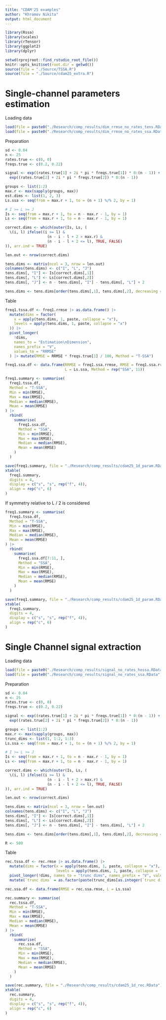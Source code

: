 ```yaml
---
title: "CDAM'25 examples"
author: "Khromov Nikita"
output: html_document
---
```


```r
library(Rssa)
library(scales)
library(rTensor)
library(ggplot2)
library(dplyr)

setwd(rprojroot::find_rstudio_root_file())
knitr::opts_knit$set(root.dir = getwd())
source(file = "./Source/TSSA.R")
source(file = "./Source/cdam25_extra.R")
```

# Single-channel parameters estimation

Loading data
```r
load(file = paste0("./Research/comp_results/dim_rrmse_no_rates_tens.RData"))
load(file = paste0("./Research/comp_results/dim_rrmse_no_rates_ssa.RData"))
```

Preparation
```r
sd <- 0.04
n <- 25
rates.true <- c(0, 0)
freqs.true <- c(0.2, 0.22)

signal <- exp((rates.true[1] + 2i * pi * freqs.true[1]) * 0:(n - 1)) +
  exp((rates.true[2] + 2i * pi * freqs.true[2]) * 0:(n - 1))

groups <- list(1:2)
max.r <- max(sapply(groups, max))
est.dims <- list(1, 2, 3)
Ls.ssa <- seq(from = max.r + 1, to = (n + 1) %/% 2, by = 1)

# I >= L >= J
Is <- seq(from = max.r + 1, to = n - max.r - 1, by = 1)
Ls <- seq(from = max.r + 1, to = n - max.r - 1, by = 1)

correct.dims <- which(outer(Is, Ls, (
  \(i, l) ifelse((i >= l) &
                   (n - i - l + 2 > max.r) &
                   (n - i - l + 2 <= l), TRUE, FALSE)
)), arr.ind = TRUE)

len.out <- nrow(correct.dims)

tens.dims <- matrix(ncol = 3, nrow = len.out)
colnames(tens.dims) <- c("I", "L", "J")
tens.dims[, "I"] <- Is[correct.dims[,1]]
tens.dims[, "L"] <- Ls[correct.dims[,2]]
tens.dims[, "J"] <- n - tens.dims[, "I"] - tens.dims[, "L"] + 2

tens.dims <- tens.dims[order(tens.dims[,1], tens.dims[,2], decreasing = TRUE),]
```

Table
```r
freq1.tssa.df <- freq1.rrmse |> as.data.frame() |>
  mutate(dims = factor(
    x = apply(tens.dims, 1, paste, collapse = "x"),
    levels = apply(tens.dims, 1, paste, collapse = "x")
  )) |>
  pivot_longer(
    !dims,
    names_to = "Estimation\nDimension",
    names_prefix = "V",
    values_to = "RRMSE"
  ) |> mutate(RMSE = RRMSE * freqs.true[1] / 100, Method = "T-SSA") 

freq1.ssa.df <- data.frame(RRMSE = freq1.ssa.rrmse, RMSE = freq1.ssa.rrmse * freqs.true[1] / 100, 
                           L = Ls.ssa, Method = rep("SSA", 11))

freq1.summary <- summarise(
  freq1.tssa.df,
  Method = "T-SSA",
  Min = min(RMSE),
  Max = max(RMSE),
  Median = median(RMSE), 
  Mean = mean(RMSE)
) |>
  rbind(
    summarise(
      freq1.ssa.df,
      Method = "SSA",
      Min = min(RMSE),
      Max = max(RMSE),
      Median = median(RMSE),
      Mean = mean(RMSE)
    )
  )

save(freq1.summary, file = "./Research/comp_results/cdam25_1d_param.RData")
xtable(
  freq1.summary,
  digits = 4,
  display = c("s", "s", rep("f", 4)),
  align = rep("c", 6)
)
```

If symmetry relative to L / 2 is considered
```r
freq1.summary <- summarise(
  freq1.tssa.df,
  Method = "T-SSA",
  Min = min(RMSE),
  Max = max(RMSE),
  Median = median(RMSE), 
  Mean = mean(RMSE)
) |>
  rbind(
    summarise(
      freq1.ssa.df[7:11, ],
      Method = "SSA",
      Min = min(RMSE),
      Max = max(RMSE),
      Median = median(RMSE),
      Mean = mean(RMSE)
    )
  )

save(freq1.summary, file = "./Research/comp_results/cdam25_1d_param.RData")
xtable(
  freq1.summary,
  digits = 4,
  display = c("s", "s", rep("f", 4)),
  align = rep("c", 6)
)
```


<!-- SSA and T-SSA errors on one plot -->
<!-- ```{r} -->

<!-- x1_range <- range(freq1.ssa.df$L) -->
<!-- x2_range <- range(1:111) -->

<!-- freq1.tssa.df.transformed <- freq1.tssa.df %>% -->
<!--   mutate(Dims_scaled = scales::rescale(1:111, to = x1_range, from = x2_range)) -->

<!-- ggplot() + -->
<!--   geom_line(data = freq1.ssa.df, aes(x = L, y = RMSE, color = "SSA"), size = 1) + -->
<!--   geom_line(data = freq1.tssa.df.transformed, aes(x = Dims_scaled, y = RMSE, color = "T-SSA"), size = 1) + -->
<!--   scale_x_continuous( -->
<!--     name = "L, SSA", -->
<!--     labels = function(x) as.integer(round(x)), -->
<!--     sec.axis = sec_axis( -->
<!--       trans = ~ scales::rescale(., to = x2_range, from = x1_range), -->
<!--       name = "Dimensions index, T-SSA", -->
<!--       labels = function(x) as.integer(round(x)) -->
<!--     ) -->
<!--   ) + -->
<!--   scale_color_manual( -->
<!--     name = "Method", -->
<!--     values = c("SSA" = "blue", "T-SSA" = "red") -->
<!--   ) + -->
<!--   labs( -->
<!--     y = "RMSE", -->
<!--   ) + -->
<!--   theme_minimal() + -->
<!--   theme( -->
<!--     legend.position = "bottom" -->
<!--   ) -->

<!-- ``` -->

# Single Channel signal extraction

Loading data
```r
load(file = paste0("./Research/comp_results/signal_no_rates_hossa.RData"))
load(file = paste0("./Research/comp_results/signal_no_rates_ssa.RData"))
```

Preparation
```r
sd <- 0.04
n <- 25
rates.true <- c(0, 0)
freqs.true <- c(0.2, 0.22)

signal <- exp((rates.true[1] + 2i * pi * freqs.true[1]) * 0:(n - 1)) +
  exp((rates.true[2] + 2i * pi * freqs.true[2]) * 0:(n - 1))

groups <- list(1:2)
max.r <- max(sapply(groups, max))
trunc_dims <- list(1, 1:2, 1:3)
Ls.ssa <- seq(from = max.r + 1, to = (n + 1) %/% 2, by = 1)

# I >= L >= J
Is <- seq(from = max.r + 1, to = n - max.r - 1, by = 1)
Ls <- seq(from = max.r + 1, to = n - max.r - 1, by = 1)

correct.dims <- which(outer(Is, Ls, (
  \(i, l) ifelse((i >= l) &
                   (n - i - l + 2 > max.r) &
                   (n - i - l + 2 <= l), TRUE, FALSE)
)), arr.ind = TRUE)

len.out <- nrow(correct.dims)

tens.dims <- matrix(ncol = 3, nrow = len.out)
colnames(tens.dims) <- c("I", "L", "J")
tens.dims[, "I"] <- Is[correct.dims[,1]]
tens.dims[, "L"] <- Ls[correct.dims[,2]]
tens.dims[, "J"] <- n - tens.dims[, "I"] - tens.dims[, "L"] + 2

tens.dims <- tens.dims[order(tens.dims[,1], tens.dims[,2], decreasing = TRUE),]

R <- 500
```

Table
```r
rec.tssa.df <- rec.rmse |> as.data.frame() |>
  mutate(dims = factor(x = apply(tens.dims, 1, paste, collapse = "x"),
                       levels = apply(tens.dims, 1, paste, collapse = "x"))) |>
  pivot_longer(!dims, names_to = "trunc dims", names_prefix = "V", values_to = "RMSE") |>
  mutate(`trunc dims` = as.factor(paste(trunc_dims[as.integer(`trunc dims`)])))

rec.ssa.df <- data.frame(RMSE = rec.ssa.rmse, L = Ls.ssa)

rec.summary <- summarise(
  rec.tssa.df,
  Method = "T-SSA",
  Min = min(RMSE),
  Max = max(RMSE),
  Median = median(RMSE), 
  Mean = mean(RMSE)
) |>
  rbind(
    summarise(
      rec.ssa.df,
      Method = "SSA",
      Min = min(RMSE),
      Max = max(RMSE),
      Median = median(RMSE),
      Mean = mean(RMSE)
    )
  )

save(rec.summary, file = "./Research/comp_results/cdam25_1d_rec.RData")
xtable(
  rec.summary,
  digits = 4,
  display = c("s", "s", rep("f", 4)),
  align = rep("c", 6)
)
```


